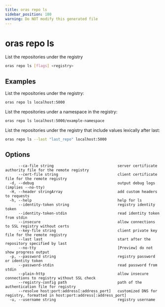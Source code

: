 ```yaml
---
title: oras repo ls
sidebar_position: 180
warning: Do NOT modify this generated file
---
```


# oras repo ls

List the repositories under the registry

```bash
oras repo ls [flags] <registry>
```

## Examples

List the repositories under the registry:

```bash
oras repo ls localhost:5000
```

List the repositories under a namespace in the registry:

```bash
oras repo ls localhost:5000/example-namespace
```

List the repositories under the registry that include values lexically after last:

```bash
oras repo ls --last "last_repo" localhost:5000
```

## Options

```
      --ca-file string                             server certificate authority file for the remote registry
      --cert-file string                           client certificate file for the remote registry
  -d, --debug                                      output debug logs (implies --no-tty)
  -H, --header stringArray                         add custom headers to requests
  -h, --help                                       help for ls
      --identity-token string                      registry identity token
      --identity-token-stdin                       read identity token from stdin
      --insecure                                   allow connections to SSL registry without certs
      --key-file string                            client private key file for the remote registry
      --last last                                  start after the repository specified by last
      --no-tty                                     [Preview] do not show progress output
  -p, --password string                            registry password or identity token
      --password-stdin                             read password from stdin
      --plain-http                                 allow insecure connections to registry without SSL check
      --registry-config path                       path of the authentication file for registry
      --resolve host:port:address[:address_port]   customized DNS for registry, formatted in host:port:address[:address_port]
  -u, --username string                            registry username
```
